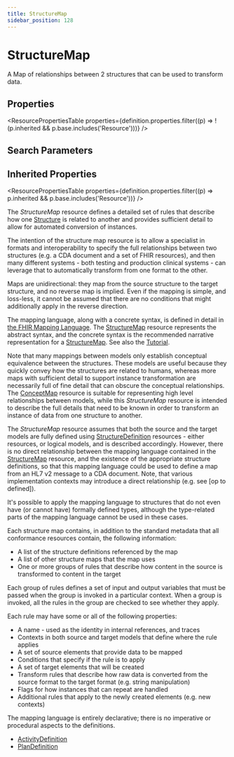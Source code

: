```yaml
---
title: StructureMap
sidebar_position: 128
---
```


# StructureMap

A Map of relationships between 2 structures that can be used to transform data.

<Tabs queryString="intro-section">
<TabItem value="schema" label="Schema" default>


## Properties


<ResourcePropertiesTable properties={definition.properties.filter((p) => !(p.inherited && p.base.includes('Resource')))} />

## Search Parameters

<SearchParamsTable searchParams={definition.searchParameters} />

## Inherited Properties

<ResourcePropertiesTable properties={definition.properties.filter((p) => p.inherited && p.base.includes('Resource'))} />

</TabItem>
  <TabItem value="usage" label="Usage">
    <div> <a name="snu"></a>  <p> The <i>StructureMap</i> resource defines a detailed set of rules that describe  how one <a href="/docs/api/fhir/resources/structuredefinition">Structure</a> is related to another and provides sufficient detail to allow for automated conversion of instances.  </p> <p> The intention of the structure map resource is to allow a specialist in  formats and interoperability to specify the full relationships between  two structures (e.g. a CDA document and a set of FHIR resources), and  then many different systems - both testing and production clinical systems - can leverage that to automatically transform from one format to the other.  </p> <p> Maps are unidirectional: they map from the source structure to the  target structure, and no reverse map is implied. Even if the mapping is simple, and loss-less, it cannot be assumed that there are no conditions  that might additionally apply in the reverse direction.  </p> <p> The mapping language, along with a concrete syntax, is defined in detail in <a href="https://www.hl7.org/fhir/mapping-language.html">the FHIR Mapping Language</a>. The <a href="/docs/api/fhir/resources/structuremap">StructureMap</a> resource  represents the abstract syntax, and the concrete syntax is the recommended narrative representation for  a <a href="/docs/api/fhir/resources/structuremap">StructureMap</a>. See also the <a href="https://www.hl7.org/fhir/mapping-tutorial.html">Tutorial</a>. </p>  </div>
    </TabItem>
  <TabItem value="relationships" label="Relationships">
    <div> <a name="bnr"></a>  <p> Note that many mappings between models only establish conceptual equivalence between the structures. These models are useful because they quickly convey  how the structures are related to humans, whereas more maps with sufficient detail to support instance transformation are necessarily full of fine detail that can obscure the conceptual relationships. The <a href="/docs/api/fhir/resources/conceptmap">ConceptMap</a> resource is suitable for representing high level relationships between  models, while this <i>StructureMap</i> resource is intended to describe the  full details that need to be known in order to transform an instance of  data from one structure to another. </p> <p> The <i>StructureMap</i> resource assumes that both the source and the target models are fully defined using <a href="/docs/api/fhir/resources/structuredefinition">StructureDefinition</a>  resources - either resources, or logical models, and is described accordingly.  However, there is no direct relationship between the mapping language contained  in the <a href="/docs/api/fhir/resources/structuremap">StructureMap</a> resource, and the existence of the appropriate structure  definitions, so that this mapping language could be used to define a map from  an HL7 v2 message to a CDA document. Note, that various implementation  contexts may introduce a direct relationship (e.g. see [op to defined]).    </p> <p> It's possible to apply the mapping language to structures that do not even  have (or cannot have) formally defined types, although the type-related  parts of the mapping language cannot be used in these cases. </p>  </div>
    </TabItem>
  <TabItem value="backgroundAndContext" label="Background and Context">
    <div> <a name="bnc"></a>  <p> Each structure map contains, in addition to the standard metadata that all  conformance resources contain, the following information: </p> <ul>  <li>A list of the structure definitions referenced by the map</li>  <li>A list of other structure maps that the map uses</li>  <li>One or more groups of rules that describe how content in the source is transformed to content in the target</li> </ul> <p> Each group of rules defines a set of input and output variables that must be passed when the group is invoked  in a particular context. When a group is invoked, all the rules in the group are checked to see whether they  apply.</p> <p> Each rule may have some or all of the following properties: </p> <ul>  <li>A name - used as the identity in internal references, and traces</li>  <li>Contexts in both source and target models that define where the rule applies</li>  <li>A set of source elements that provide data to be mapped</li>  <li>Conditions that specify if the rule is to apply</li>  <li>A set of target elements that will be created</li>  <li>Transform rules that describe how raw data is converted from the source format to the target format (e.g. string manipulation)</li>  <li>Flags for how instances that can repeat are handled</li>  <li>Additional rules that apply to the newly created elements (e.g. new contexts)</li> </ul> <p> The mapping language is entirely declarative; there is no imperative or procedural aspects to the definitions.  </p> </div>
    </TabItem>
  <TabItem value="referencedBy" label="Referenced By">
    <ul><li><a href="/docs/api/fhir/resources/activitydefinition">ActivityDefinition</a></li>
<li><a href="/docs/api/fhir/resources/plandefinition">PlanDefinition</a></li></ul>
    </TabItem>

</Tabs>
